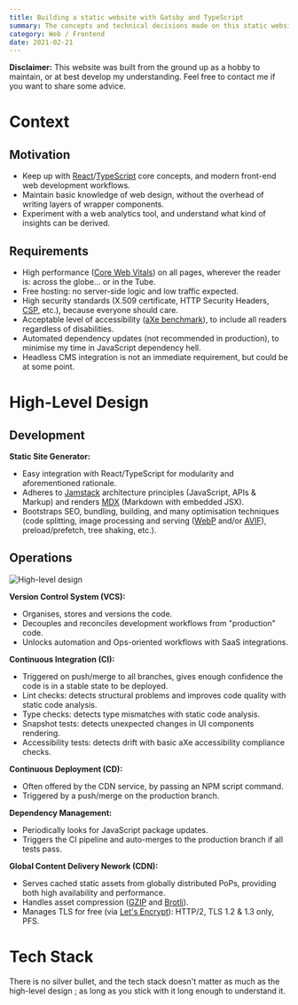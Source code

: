 ```yaml
---
title: Building a static website with Gatsby and TypeScript
summary: The concepts and technical decisions made on this static website, as a non-Front-End Engineer. From requirements to implementation details.
category: Web / Frontend
date: 2021-02-21
---
```



<BlockWarning>
  <strong>Disclaimer:</strong> This website was built from the ground up as a hobby to maintain, or at best develop
  my understanding. Feel free to contact me if you want to share some advice.
</BlockWarning>

# Context

## Motivation

* Keep up with [React](https://reactjs.org/)/[TypeScript](https://www.typescriptlang.org/) core concepts, and modern front-end web development workflows.
* Maintain basic knowledge of web design, without the overhead of writing layers of wrapper components.
* Experiment with a web analytics tool, and understand what kind of insights can be derived.

## Requirements

* High performance ([Core Web Vitals](https://web.dev/vitals/)) on all pages, wherever the reader is: across the
globe... or in the Tube.
* Free hosting: no server-side logic and low traffic expected.
* High security standards (X.509 certificate, HTTP Security Headers,
[CSP](https://developers.google.com/web/fundamentals/security/csp), etc.), because everyone should care.
* Acceptable level of accessibility ([aXe benchmark](https://www.deque.com/axe/)), to include all readers regardless
of disabilities.
* Automated dependency updates (not recommended in production), to minimise my time in JavaScript dependency hell.
* Headless CMS integration is not an immediate requirement, but could be at some point.

# High-Level Design

## Development

**Static Site Generator:**
* Easy integration with React/TypeScript for modularity and aforementioned rationale.
* Adheres to [Jamstack](https://jamstack.org/) architecture principles (JavaScript, APIs & Markup) and renders [MDX](https://mdxjs.com/) (Markdown with embedded JSX).
* Bootstraps SEO, bundling, building, and many optimisation techniques (code splitting, image processing and serving ([WebP](https://developers.google.com/speed/webp) and/or [AVIF](https://aomedia.org/av1-features/get-started/)), preload/prefetch, tree shaking, etc.).

## Operations

![High-level design](./images/marcm-dev-hld.png)

**Version Control System (VCS):**
* Organises, stores and versions the code.
* Decouples and reconciles development workflows from "production" code.
* Unlocks automation and Ops-oriented workflows with SaaS integrations.

**Continuous Integration (CI):**
* Triggered on push/merge to all branches, gives enough confidence the code is in a stable state to be deployed.
* Lint checks: detects structural problems and improves code quality with static code analysis.
* Type checks: detects type mismatches with static code analysis.
* Snapshot tests: detects unexpected changes in UI components rendering.
* Accessibility tests: detects drift with basic aXe accessibility compliance checks.

**Continuous Deployment (CD):**
* Often offered by the CDN service, by passing an NPM script command.
* Triggered by a push/merge on the production branch.

**Dependency Management:**
* Periodically looks for JavaScript package updates.
* Triggers the CI pipeline and auto-merges to the production branch if all tests pass.

**Global Content Delivery Nework (CDN):**
* Serves cached static assets from globally distributed PoPs, providing both high availability and performance.
* Handles asset compression ([GZIP](https://www.gnu.org/software/gzip/) and [Brotli](https://github.com/google/brotli)).
* Manages TLS for free (via [Let's Encrypt](https://letsencrypt.org/)): HTTP/2, TLS 1.2 & 1.3 only, PFS.

# Tech Stack

There is no silver bullet, and the tech stack doesn't matter as much as the high-level design ; as long as you stick
with it long enough to understand it.

